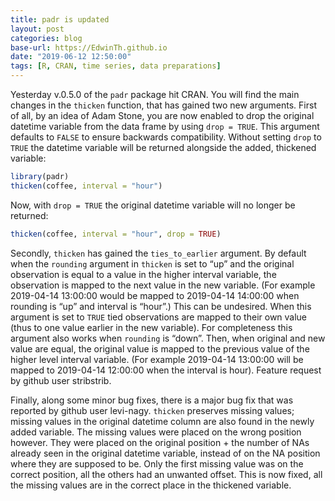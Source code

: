 ```yaml
---
title: padr is updated
layout: post
categories: blog
base-url: https://EdwinTh.github.io
date: "2019-06-12 12:50:00"
tags: [R, CRAN, time series, data preparations]
---
```


Yesterday v.0.5.0 of the `padr` package hit CRAN. You will find the main changes in the `thicken` function, that has gained two new arguments. First of all, by an idea of Adam Stone, you are now enabled to drop the original datetime variable from the data frame by using `drop = TRUE`. This argument defaults to `FALSE` to ensure backwards compatibility. Without setting `drop` to `TRUE` the datetime variable will be returned alongside the added, thickened variable:

```r
library(padr)
thicken(coffee, interval = "hour")
```

Now, with `drop = TRUE` the original datetime variable will no longer be returned:

```r
thicken(coffee, interval = "hour", drop = TRUE)
```

Secondly, `thicken` has gained the `ties_to_earlier` argument. By default when the `rounding` argument in `thicken` is set to "up" and the original observation is equal to a value in the higher interval variable, the observation is mapped to the next value in the new variable. (For example 2019-04-14 13:00:00 would be mapped to 2019-04-14 14:00:00 when rounding is "up" and interval is "hour".) This can be undesired. When this argument is set to `TRUE` tied observations are mapped to their own value (thus to one value earlier in the new variable). For completeness this argument also works when `rounding` is "down". Then, when original and new value are equal, the original value is mapped to the previous value of the higher level interval variable. (For example 2019-04-14 13:00:00 will be mapped to 2019-04-14 12:00:00 when the interval is hour). Feature request by github user stribstrib.

Finally, along some minor bug fixes, there is a major bug fix that was reported by github user levi-nagy. `thicken` preserves missing values; missing values in the original datetime column are also found in the newly added variable. The missing values were placed on the wrong position however. They were placed on the original position + the number of NAs already seen in the original datetime variable, instead of on the NA position where they are supposed to be. Only the first missing value was on the correct position, all the others had an unwanted offset. This is now fixed, all the missing values are in the correct place in the thickened variable.


